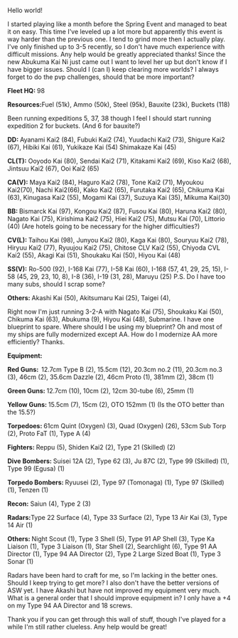 Hello world!

I started playing like a month before the Spring Event and managed to beat it on easy. This time I've leveled up a lot more but apparently this event is way harder than the previous one. I tend to grind more then I actually play. I've only finished up to 3-5 recently, so I don't have much experience with difficult missions. Any help would be greatly appreciated thanks!''' '''Since the new Abukuma Kai Ni just came out I want to level her up but don't know if I have bigger issues. Should I (can I) keep clearing more worlds? I always forget to do the pvp challenges, should that be more important?

'''Fleet HQ: '''98

'''Resources: '''Fuel (51k), Ammo (50k), Steel (95k), Bauxite (23k), Buckets (118)

Been running expeditions 5, 37, 38 though I feel I should start running expedition 2 for buckets. (And 6 for bauxite?)

'''DD: '''Ayanami Kai2 (84), Fubuki Kai2 (74), Yuudachi Kai2 (73), Shigure Kai2 (67), Hibiki Kai (61), Yukikaze Kai (54) Shimakaze Kai (45)

'''CL(T):''' Ooyodo Kai (80), Sendai Kai2 (71), Kitakami Kai2 (69), Kiso Kai2 (68), Jintsuu Kai2 (67), Ooi Kai2 (65)

'''CA(V):''' Maya Kai2 (84), Haguro Kai2 (78), Tone Kai2 (71), Myoukou Kai2(70), Nachi Kai2(66), Kako Kai2 (65), Furutaka Kai2 (65), Chikuma Kai (63), Kinugasa Kai2 (55), Mogami Kai (37), Suzuya Kai (35), Mikuma Kai(30)

'''BB: '''Bismarck Kai (97), Kongou Kai2 (87), Fusou Kai (80), Haruna Kai2 (80), Nagato Kai (75), Kirishima Kai2 (75), Hiei Kai2 (75), Mutsu Kai (70), Littorio (40) (Are hotels going to be necessary for the higher difficulties?)

'''CV(L): '''Taihou Kai (98), Junyou Kai2 (80), Kaga Kai (80), Souryuu Kai2 (78), Hiryuu Kai2 (77), Ryuujou Kai2 (75), Chitose CLV Kai2 (55), Chiyoda CVL Kai2 (55), Akagi Kai (51), Shoukaku Kai (50), Hiyou Kai (48)

'''SS(V):''' Ro-500 (92), I-168 Kai (77), I-58 Kai (60), I-168 (57, 41, 29, 25, 15), I-58 (45, 29, 23, 10, 8), I-8 (36), I-19 (31, 28), Maruyu (25) P.S. Do I have too many subs, should I scrap some? 

'''Others: '''Akashi Kai (50), Akitsumaru Kai (25), Taigei (4), 

Right now I'm just running 3-2-A with Nagato Kai (75), Shoukaku Kai (50), Chikuma Kai (63), Abukuma (9), Hiyou Kai (48), Submarine. I have one blueprint to spare. Where should I be using my blueprint? Oh and most of my ships are fully modernized except AA. How do I modernize AA more efficiently? Thanks.

'''Equipment:'''

'''Red Guns:  '''12.7cm Type B (2), 15.5cm (12), 20.3cm no.2 (11), 20.3cm no.3 (3), 46cm (2), 35.6cm Dazzle (2), 46cm Proto (1), 381mm (2), 38cm (1)

'''Green Guns: '''12.7cm (10), 10cm (2), 12cm 30-tube (6), 25mm (1)

'''Yellow Guns: '''15.5cm (7), 15cm (2), OTO 152mm (1) (Is the OTO better than the 15.5?)

'''Torpedoes: '''61cm Quint (Oxygen) (3), Quad (Oxygen) (26), 53cm Sub Torp (2), Proto FaT (1), Type A (4)

'''Fighters: '''Reppu (5), Shiden Kai2 (2), Type 21 (Skilled) (2)

'''Dive Bombers: '''Suisei 12A (2), Type 62 (3), Ju 87C (2), Type 99 (Skilled) (1), Type 99 (Egusa) (1)

'''Torpedo Bombers: '''Ryuusei (2), Type 97 (Tomonaga) (1), Type 97 (Skilled) (1), Tenzen (1)

'''Recon:''' Saiun (4), Type 2 (3)

'''Radars: '''Type 22 Surface (4), Type 33 Surface (2), Type 13 Air Kai (3), Type 14 Air (1)

'''Others: '''Night Scout (1), Type 3 Shell (5), Type 91 AP Shell (3), Type Ka Liaison (1), Type 3 Liaison (1), Star Shell (2), Searchlight (6), Type 91 AA Director (1), Type 94 AA Director (2), Type 2 Large Sized Boat (1), Type 3 Sonar (1)

Radars have been hard to craft for me, so I'm lacking in the better ones. Should I keep trying to get more? I also don't have the better versions of ASW yet. I have Akashi but have not improved my equipment very much. What is a general order that I should improve equipment in? I only have a +4 on my Type 94 AA Director and 18 screws.

Thank you if you can get through this wall of stuff, though I've played for a while I'm still rather clueless. Any help would be great!<ac_metadata title="Advice on what difficulty I could run (without tearing out my brains)"> </ac_metadata>